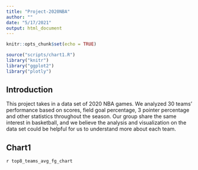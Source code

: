 ```yaml
---
title: "Project-2020NBA"
author: ""
date: "5/17/2021"
output: html_document
---
```


```r
knitr::opts_chunk$set(echo = TRUE)
```

```r
source("scripts/chart1.R")
library("knitr")
library("ggplot2")
library("plotly")
```

## Introduction
This project takes in a data set of 2020 NBA games. We analyzed 30 teams' performance based on scores, field goal percentage, 3 pointer percentage and other statistics throughout the season. Our group share the same interest in basketball, and we believe the analysis and visualization on the data set could be helpful for us to understand more about each team.

## Chart1
`r top8_teams_avg_fg_chart`